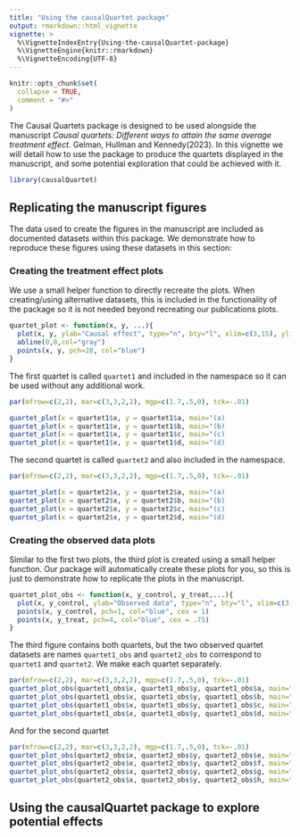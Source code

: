 ```yaml
---
title: "Using the causalQuartet package"
output: rmarkdown::html_vignette
vignette: >
  %\VignetteIndexEntry{Using-the-causalQuartet-package}
  %\VignetteEngine{knitr::rmarkdown}
  %\VignetteEncoding{UTF-8}
---
```


```r
knitr::opts_chunk$set(
  collapse = TRUE,
  comment = "#>"
)
```

The Causal Quartets package is designed to be used alongside the manuscript *Causal quartets: Different ways to attain the same average treatment effect.* Gelman, Hullman and Kennedy(2023). In this vignette we will detail how to use the package to produce the quartets displayed in the manuscript, and some potential exploration that could be achieved with it.

```r
library(causalQuartet)
```

## Replicating the manuscript figures

The data used to create the figures in the manuscript are included as documented datasets within this package. We demonstrate how to reproduce these figures using these datasets in this section:

### Creating the treatment effect plots

We use a small helper function to directly recreate the plots. When creating/using alternative datasets, this is included in the functionality of the package so it is not needed beyond recreating our publications plots. 
```r
quartet_plot <- function(x, y, ...){
  plot(x, y, ylab="Causal effect", type="n", bty="l", xlim=c(3,15), ylim=c(-0.5, 0.6), ...)
  abline(0,0,col="gray")
  points(x, y, pch=20, col="blue")
}
```

The first quartet is called `quartet1` and included in the namespace so it can be used without any additional work. 

```r
par(mfrow=c(2,2), mar=c(3,3,2,2), mgp=c(1.7,.5,0), tck=-.01)

quartet_plot(x = quartet1$x, y = quartet1$a, main="(a)                                                                 ")
quartet_plot(x = quartet1$x, y = quartet1$b, main="(b)                                                                 ")
quartet_plot(x = quartet1$x, y = quartet1$c, main="(c)                                                                 ")
quartet_plot(x = quartet1$x, y = quartet1$d, main="(d)                                                                 ")
```

The second quartet is called `quartet2` and also included in the namespace.

```r
par(mfrow=c(2,2), mar=c(3,3,2,2), mgp=c(1.7,.5,0), tck=-.01)

quartet_plot(x = quartet2$x, y = quartet2$a, main="(a)                                                                 ")
quartet_plot(x = quartet2$x, y = quartet2$b, main="(b)                                                                 ")
quartet_plot(x = quartet2$x, y = quartet2$c, main="(c)                                                                 ")
quartet_plot(x = quartet2$x, y = quartet2$d, main="(d)                                                                 ")
```

### Creating the observed data plots 

Similar to the first two plots, the third plot is created using a small helper function. Our package will automatically create these plots for you, so this is just to demonstrate how to replicate the plots in the manuscript. 


```r
quartet_plot_obs <- function(x, y_control, y_treat,...){
  plot(x, y_control, ylab="Observed data", type="n", bty="l", xlim=c(3,15), ylim=c(-.05,.95),yaxp = c(0, .8, 2),...)
  points(x, y_control, pch=1, col="blue", cex = 1)
  points(x, y_treat, pch=4, col="blue", cex = .75)
}
```

The third figure contains both quartets, but the two observed quartet datasets are names `quartet1_obs` and `quartet2_obs` to correspond to `quartet1` and `quartet2`. We make each quartet separately. 

```r
par(mfrow=c(2,2), mar=c(3,3,2,2), mgp=c(1.7,.5,0), tck=-.01)
quartet_plot_obs(quartet1_obs$x, quartet1_obs$y, quartet1_obs$a, main="(a)                                                                 ")
quartet_plot_obs(quartet1_obs$x, quartet1_obs$y, quartet1_obs$b, main="(b)                                                                 ")
quartet_plot_obs(quartet1_obs$x, quartet1_obs$y, quartet1_obs$c, main="(c)                                                                 ")
quartet_plot_obs(quartet1_obs$x, quartet1_obs$y, quartet1_obs$d, main="(d)                                                                 ")

```

And for the second quartet

```r
par(mfrow=c(2,2), mar=c(3,3,2,2), mgp=c(1.7,.5,0), tck=-.01)
quartet_plot_obs(quartet2_obs$x, quartet2_obs$y, quartet2_obs$e, main="(e)                                                                 ")
quartet_plot_obs(quartet2_obs$x, quartet2_obs$y, quartet2_obs$f, main="(f)                                                                 ")
quartet_plot_obs(quartet2_obs$x, quartet2_obs$y, quartet2_obs$g, main="(g)                                                                 ")
quartet_plot_obs(quartet2_obs$x, quartet2_obs$y, quartet2_obs$h, main="(h)                                                                 ")

```

## Using the causalQuartet package to explore potential effects




